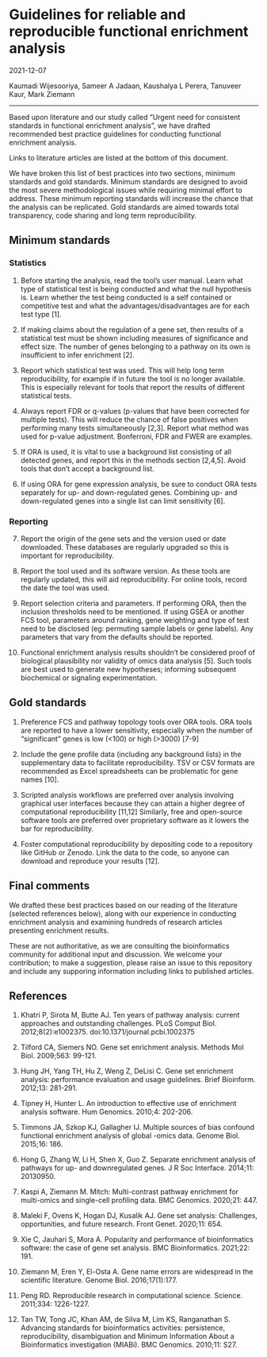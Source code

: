# Guidelines for reliable and reproducible functional enrichment analysis

2021-12-07

Kaumadi Wijesooriya, Sameer A Jadaan, Kaushalya L Perera, Tanuveer Kaur, Mark Ziemann

<hr>

Based upon literature and our study called "Urgent need for consistent standards in functional enrichment analysis", 
we have drafted recommended best practice guidelines for conducting functional enrichment analysis.

Links to literature articles are listed at the bottom of this document.

We have broken this list of best practices into two sections, minimum standards and gold standards.
Minimum standards are designed to avoid the most severe methodological issues while requiring minimal effort to address.
These minimum reporting standards will increase the chance that the analysis can be replicated.
Gold standards are aimed towards total transparency, code sharing and long term reproducibility.

## Minimum standards

### Statistics

1. Before starting the analysis, read the tool’s user manual.
Learn what type of statistical test is being conducted and what the null hypothesis is.
Learn whether the test being conducted is a self contained or competitive test and what the advantages/disadvantages are for each test type [1].

2. If making claims about the regulation of a gene set, then results of a statistical test must be shown including measures of significance and effect size.
The number of genes belonging to a pathway on its own is insufficient to infer enrichment [2].

3. Report which statistical test was used.
This will help long term reproducibility, for example if in future the tool is no longer available.
This is especially relevant for tools that report the results of different statistical tests.

4. Always report FDR or q-values (p-values that have been corrected for multiple tests).
This will reduce the chance of false positives when performing many tests simultaneously [2,3].
Report what method was used for p-value adjustment. Bonferroni, FDR and FWER are examples.

5. If ORA is used, it is vital to use a background list consisting of all detected genes, and report this in the methods section [2,4,5].
Avoid tools that don’t accept a background list.

6. If using ORA for gene expression analysis, be sure to conduct ORA tests separately for up- and down-regulated genes.
Combining up- and down-regulated genes into a single list can limit sensitivity [6].

### Reporting

7. Report the origin of the gene sets and the version used or date downloaded.
These databases are regularly upgraded so this is important for reproducibility.

8. Report the tool used and its software version.
As these tools are regularly updated, this will aid reproducibility.
For online tools, record the date the tool was used.

9. Report selection criteria and parameters.
If performing ORA, then the inclusion thresholds need to be mentioned.
If using GSEA or another FCS tool, parameters around ranking, gene weighting and type of test need to be disclosed (eg: permuting sample labels or gene labels). 
Any parameters that vary from the defaults should be reported.

10. Functional enrichment analysis results shouldn’t be considered proof of biological plausibility nor validity of omics data analysis [5].
Such tools are best used to generate new hypotheses; informing subsequent biochemical or signaling experimentation.

## Gold standards

1. Preference FCS and pathway topology tools over ORA tools.
ORA tools are reported to have a lower sensitivity, especially when the number of "significant" genes is low (<100) or high (>3000) [7-9]

2. Include the gene profile data (including any background lists) in the supplementary data to facilitate reproducibility.
TSV or CSV formats are recommended as Excel spreadsheets can be problematic for gene names [10].

3. Scripted analysis workflows are preferred over analysis involving graphical user interfaces because they can attain a higher degree of computational reproducibility [11,12]
Similarly, free and open-source software tools are preferred over proprietary software as it lowers the bar for reproducibility.

4. Foster computational reproducibility by depositing code to a repository like GitHub or Zenodo.
Link the data to the code, so anyone can download and reproduce your results [12].

## Final comments

We drafted these best practices based on our reading of the literature (selected references below),
along with our experience in conducting enrichment analysis and 
examining hundreds of research articles presenting enrichment results.

These are not authoritative, as we are consulting the bioinformatics community for additional input and discussion.
We welcome your contribution; to make a suggestion, please raise an issue to this repository and include any supporing information including links to published articles.

## References

1. Khatri P, Sirota M, Butte AJ. Ten years of pathway analysis: current approaches and outstanding challenges. PLoS Comput Biol. 2012;8(2):e1002375. doi:10.1371/journal.pcbi.1002375

2. Tilford CA, Siemers NO. Gene set enrichment analysis. Methods Mol Biol. 2009;563: 99-121. 

3. Hung JH, Yang TH, Hu Z, Weng Z, DeLisi C. Gene set enrichment analysis: performance evaluation and usage guidelines. Brief Bioinform. 2012;13: 281-291.

4. Tipney H, Hunter L. An introduction to effective use of enrichment analysis software. Hum Genomics. 2010;4: 202-206.

5. Timmons JA, Szkop KJ, Gallagher IJ. Multiple sources of bias confound functional enrichment analysis of global -omics data. Genome Biol. 2015;16: 186.

6. Hong G, Zhang W, Li H, Shen X, Guo Z. Separate enrichment analysis of pathways for up- and downregulated genes. J R Soc Interface. 2014;11: 20130950.

7. Kaspi A, Ziemann M. Mitch: Multi-contrast pathway enrichment for multi-omics and single-cell profiling data. BMC Genomics. 2020;21: 447.

8. Maleki F, Ovens K, Hogan DJ, Kusalik AJ. Gene set analysis: Challenges, opportunities, and future research. Front Genet. 2020;11: 654.

9. Xie C, Jauhari S, Mora A. Popularity and performance of bioinformatics software: the case of gene set analysis. BMC Bioinformatics. 2021;22: 191.

10. Ziemann M, Eren Y, El-Osta A. Gene name errors are widespread in the scientific literature. Genome Biol. 2016;17(1):177.

11. Peng RD. Reproducible research in computational science. Science. 2011;334: 1226-1227.

12. Tan TW, Tong JC, Khan AM, de Silva M, Lim KS, Ranganathan S. Advancing standards for bioinformatics activities: persistence, reproducibility, disambiguation and Minimum Information About a Bioinformatics investigation (MIABi). BMC Genomics. 2010;11: S27.

